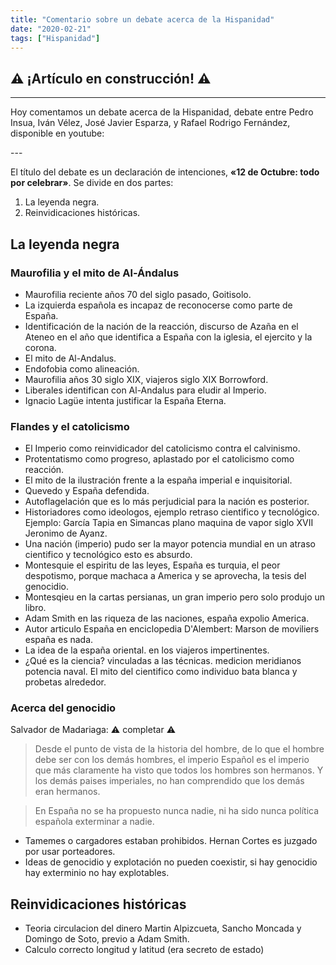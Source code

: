 ```yaml
---
title: "Comentario sobre un debate acerca de la Hispanidad"
date: "2020-02-21"
tags: ["Hispanidad"]
---
```


## :warning: ¡Artículo en construcción! :warning:

---

Hoy comentamos un debate acerca de la Hispanidad, debate entre Pedro Insua, Iván Vélez, José Javier Esparza, y Rafael Rodrigo Fernández, disponible en youtube:

<YouTube youTubeId="ydVVqECikRY" />
---

El título del debate es un declaración de intenciones, **«12 de Octubre: todo por celebrar»**. Se divide en dos partes:

1. La leyenda negra.
2. Reinvidicaciones históricas.

## La leyenda negra
### Maurofilia y el mito de Al-Ándalus

* Maurofilia reciente años 70 del siglo pasado, Goitisolo. 
* La izquierda española es incapaz de reconocerse como parte de España. 
* Identificación de la nación de la reacción, discurso de Azaña en el Ateneo en el año que identifica a España con la iglesia, el ejercito y la corona. 
* El mito de Al-Andalus. 
* Endofobia como alineación.
* Maurofilia años 30 siglo XIX, viajeros siglo XIX Borrowford. 
* Liberales identifican con Al-Andalus para eludir al Imperio. 
* Ignacio Lagüe intenta justificar la España Eterna.

### Flandes y el catolicismo

* El Imperio como reinvidicador del catolicismo contra el calvinismo.
* Protentatismo como progreso, aplastado por el catolicismo como reacción.
* El mito de la ilustración frente a la españa imperial e inquisitorial.
* Quevedo y España defendida.
* Autoflagelación que es lo más perjudicial para la nación es posterior.
* Historiadores como ideologos, ejemplo retraso cientifico y tecnológico. Ejemplo: García Tapia en Simancas plano maquina de vapor siglo XVII Jeronimo de Ayanz.
* Una nación (imperio) pudo ser la mayor potencia mundial en un atraso cientifico y tecnológico esto es absurdo.
* Montesquie el espiritu de las leyes, España es turquia, el peor despotismo, porque machaca a America y se aprovecha, la tesis del genocidio.
* Montesqieu en la cartas persianas, un gran imperio pero solo produjo un libro.
* Adam Smith en las riqueza de las naciones, españa expolio America.
* Autor articulo España en enciclopedia D'Alembert: Marson de moviliers españa es nada.
* La idea de la españa oriental. en los viajeros impertinentes.
* ¿Qué es la ciencia? vinculadas a las técnicas. medicion meridianos potencia naval. El mito del cientifico como individuo bata blanca y probetas alrededor.

### Acerca del genocidio
Salvador de Madariaga: :warning: completar :warning: 

> Desde el punto de vista de la historia del hombre, de lo que el hombre debe ser con los demás hombres, el imperio Español es el imperio que más claramente ha visto que todos los hombres son hermanos. Y los demás paises imperiales, no han comprendido que los demás eran hermanos.

> En España no se ha propuesto nunca nadie, ni ha sido nunca política española exterminar a nadie. 

* Tamemes o cargadores estaban prohibidos. Hernan Cortes es juzgado por usar porteadores.
* Ideas de genocidio y explotación no pueden coexistir, si hay genocidio hay exterminio no hay explotables.



## Reinvidicaciones históricas
* Teoria circulacion del dinero Martin Alpizcueta, Sancho Moncada y Domingo de Soto, previo a Adam Smith.
* Calculo correcto longitud y latitud (era secreto de estado) 